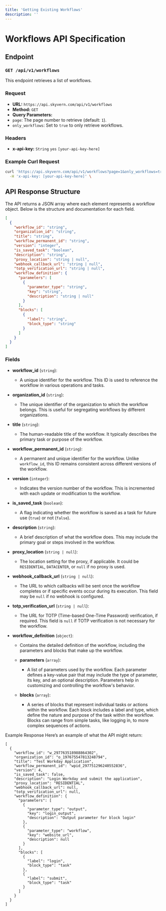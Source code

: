 ```yaml
---
title: 'Getting Existing Workflows'
description: ''
---
```


# Workflows API Specification

## Endpoint

### `GET /api/v1/workflows`

This endpoint retrieves a list of workflows.

### Request

*  **URL:** `https://api.skyvern.com/api/v1/workflows`
*  **Method:** `GET`
*  **Query Parameters:**
  * `page`: The page number to retrieve (default: `1`).
  * `only_workflows`: Set to `true` to only retrieve workflows.

### Headers


* **x-api-key:** `String` `yes` `[your-api-key-here]`  

### Example Curl Request

```bash
curl 'https://api.skyvern.com/api/v1/workflows?page=1&only_workflows=true' \
  -H 'x-api-key: [your-api-key-here]' \
```

## API Response Structure

The API returns a JSON array where each element represents a workflow object. Below is the structure and documentation for each field.

```json
[
  {
    "workflow_id": "string",
    "organization_id": "string",
    "title": "string",
    "workflow_permanent_id": "string",
    "version": "integer",
    "is_saved_task": "boolean",
    "description": "string",
    "proxy_location": "string | null",
    "webhook_callback_url": "string | null",
    "totp_verification_url": "string | null",
    "workflow_definition": {
      "parameters": [
        {
          "parameter_type": "string",
          "key": "string",
          "description": "string | null"
        }
      ],
      "blocks": [
        {
          "label": "string",
          "block_type": "string"
        }
      ]
    }
  }
]
```

### Fields

* **workflow_id** (`string`): 
  * A unique identifier for the workflow. This ID is used to reference the workflow in various operations and tasks.

* **organization_id** (`string`): 
  * The unique identifier of the organization to which the workflow belongs. This is useful for segregating workflows by different organizations.

* **title** (`string`): 
  * The human-readable title of the workflow. It typically describes the primary task or purpose of the workflow.

* **workflow_permanent_id** (`string`): 
  * A permanent and unique identifier for the workflow. Unlike `workflow_id`, this ID remains consistent across different versions of the workflow.

* **version** (`integer`): 
  * Indicates the version number of the workflow. This is incremented with each update or modification to the workflow.

* **is_saved_task** (`boolean`): 
  * A flag indicating whether the workflow is saved as a task for future use (`true`) or not (`false`).

* **description** (`string`): 
  * A brief description of what the workflow does. This may include the primary goal or steps involved in the workflow.

* **proxy_location** (`string | null`): 
  * The location setting for the proxy, if applicable. It could be `RESIDENTIAL`, `DATACENTER`, or `null` if no proxy is used.

* **webhook_callback_url** (`string | null`): 
  * The URL to which callbacks will be sent once the workflow completes or if specific events occur during its execution. This field may be `null` if no webhook is configured.

* **totp_verification_url** (`string | null`): 
  * The URL for TOTP (Time-based One-Time Password) verification, if required. This field is `null` if TOTP verification is not necessary for the workflow.

* **workflow_definition** (`object`): 
  * Contains the detailed definition of the workflow, including the parameters and blocks that make up the workflow.

  * **parameters** (`array`): 
    * A list of parameters used by the workflow. Each parameter defines a key-value pair that may include the type of parameter, its key, and an optional description. Parameters help in customizing and controlling the workflow's behavior.

  * **blocks** (`array`): 
    * A series of blocks that represent individual tasks or actions within the workflow. Each block includes a label and type, which define the nature and purpose of the task within the workflow. Blocks can range from simple tasks, like logging in, to more complex sequences of actions.



Example Response
Here’s an example of what the API might return:
```
[
  {
    "workflow_id": "w_297763518988864302",
    "organization_id": "o_197675547813248794",
    "title": "Test Workday Application",
    "workflow_permanent_id": "wpid_297751296240552836",
    "version": 4,
    "is_saved_task": false,
    "description": "Login Workday and submit the application",
    "proxy_location": "RESIDENTIAL",
    "webhook_callback_url": null,
    "totp_verification_url": null,
    "workflow_definition": {
      "parameters": [
        {
          "parameter_type": "output",
          "key": "login_output",
          "description": "Output parameter for block login"
        },
        {
          "parameter_type": "workflow",
          "key": "website_url",
          "description": null
        }
      ],
      "blocks": [
        {
          "label": "login",
          "block_type": "task"
        },
        {
          "label": "submit",
          "block_type": "task"
        }
      ]
    }
  }
]

```